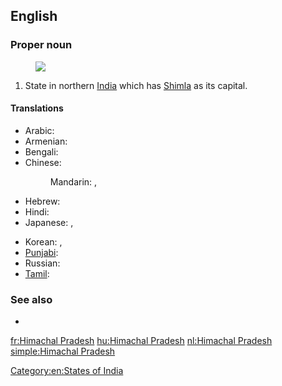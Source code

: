 ==English==
{{wikipedia}}

===Proper noun===
{{en-proper noun|sg=[[Himachal]] [[Pradesh]]}}
[[Image:Himachal Pradesh in India (disputed hatched).svg|thumb|]]
# State in northern [[India]] which has [[Shimla]] as its capital.

====Translations====
{{trans-top|Himachal Pradesh}}
* Arabic: {{t|ar|هيماجل برديش|m|tr=himaajal bradiish}}
* Armenian: {{t-|hy|Հիմաչալ Պրադեշ|tr=Himačal Pradeš}}
* Bengali: {{t-|bn|হিমাচল প্রদেশ|sc=Beng|xs=Bengali}}
* Chinese:
*: Mandarin: {{t|cmn|喜馬偕爾邦|sc=Hani}},  {{t|cmn|喜马偕尔邦|tr=Xǐmǎxié'ěr-bāng|sc=Hani}}
* Hebrew: {{t|he|הימאצ'אל פראדש}}
* Hindi: {{t|hi|हिमाचल प्रदेश|tr=himācal pradēś|xs=Hindi}}
* Japanese: {{t|ja|ヒマーチャル・プラデーシュ州|tr=Himācharu-Puradēshu-shū}},  {{t|ja|ヒマーチャル・プラデーシュ|tr=Himācharu-Puradēshu}}
{{trans-mid}}
* Korean: {{t|ko|히마찰프라데시 주|tr=Himachalpeuladesi ju|sc=Hang}},  {{t|ko|히마찰프라데시|tr=Himachalpeuladesi|sc=Hang}}
* [[Punjabi]]: {{t|pa|ਹਿਮਾਚਲ ਪ੍ਰਦੇਸ਼|sc=Guru|xs=Punjabi}}
* Russian: {{t|ru|Химачал-Прадеш|m|tr=Ximačál-Pradéš}}
* [[Tamil]]: {{t|ta|இமாசலப் பிரதேசம்|sc=Taml}}
{{trans-bottom}}

===See also===
* {{list|en|states of India}}

[[Category:en:States of India]]

[[fr:Himachal Pradesh]]
[[hu:Himachal Pradesh]]
[[nl:Himachal Pradesh]]
[[simple:Himachal Pradesh]]